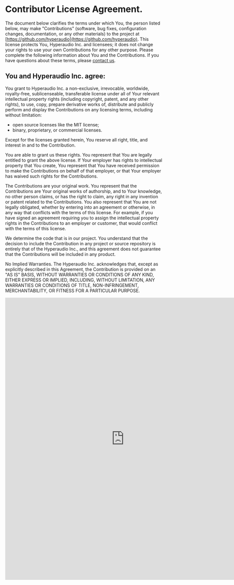 # Contributor License Agreement.

The document below clarifies the terms under which You, the person listed below, may make "Contributions" (software, bug fixes, configuration changes, documentation, or any other materials) to the project at [https://github.com/hyperaudio](https://github.com/hyperaudio). This license protects You, Hyperaudio Inc. and licensees; it does not change your rights to use your own Contributions for any other purpose. Please complete the following information about You and the Contributions. If you have questions about these terms, please [contact us](mailto:mark@hyperaud.io).

## You and Hyperaudio Inc. agree:

You grant to Hyperaudio Inc. a non-exclusive, irrevocable, worldwide, royalty-free, sublicenseable, transferable license under all of Your relevant intellectual property rights (including copyright, patent, and any other rights), to use, copy, prepare derivative works of, distribute and publicly perform and display the Contributions on any licensing terms, including without limitation:

- open source licenses like the MIT license;
- binary, proprietary, or commercial licenses.

Except for the licenses granted herein, You reserve all right, title, and interest in and to the Contribution.

You are able to grant us these rights. You represent that You are legally entitled to grant the above license. If Your employer has rights to intellectual property that You create, You represent that You have received permission to make the Contributions on behalf of that employer, or that Your employer has waived such rights for the Contributions.

The Contributions are your original work. You represent that the Contributions are Your original works of authorship, and to Your knowledge, no other person claims, or has the right to claim, any right in any invention or patent related to the Contributions. You also represent that You are not legally obligated, whether by entering into an agreement or otherwise, in any way that conflicts with the terms of this license. For example, if you have signed an agreement requiring you to assign the intellectual property rights in the Contributions to an employer or customer, that would conflict with the terms of this license.

We determine the code that is in our project. You understand that the decision to include the Contribution in any project or source repository is entirely that of the Hyperaudio Inc., and this agreement does not guarantee that the Contributions will be included in any product.

No Implied Warranties. The Hyperaudio Inc. acknowledges that, except as explicitly described in this Agreement, the Contribution is provided on an "AS IS" BASIS, WITHOUT WARRANTIES OR CONDITIONS OF ANY KIND, EITHER EXPRESS OR IMPLIED, INCLUDING, WITHOUT LIMITATION, ANY WARRANTIES OR CONDITIONS OF TITLE, NON-INFRINGEMENT, MERCHANTABILITY, OR FITNESS FOR A PARTICULAR PURPOSE.

<iframe
  src="https://docs.google.com/forms/d/1Jx3CHCc9E-HhTKxRlDAim1cZKZSGFGVoqhoBkWFzhmQ/viewform?embedded=true"
  width="760"
  height="900"
  frameborder="0"
  marginheight="0"
  marginwidth="0"
  align="middle"
>
  Loading...
</iframe>

